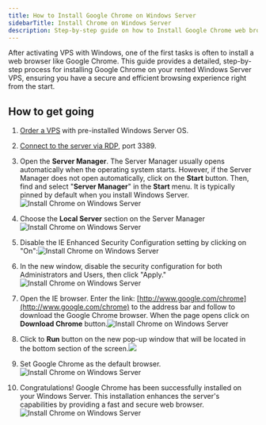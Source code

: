 ```yaml
---
title: How to Install Google Chrome on Windows Server
sidebarTitle: Install Chrome on Windows Server
description: Step-by-step guide on how to Install Google Chrome web browser on your Windows Server operating system.
---
```


After activating VPS with Windows, one of the first tasks is often to install a web browser like Google Chrome. This guide provides a detailed, step-by-step process for installing Google Chrome on your rented Windows Server VPS, ensuring you have a secure and efficient browsing experience right from the start.

## How to get going&#x20;

1. [Order a VPS](https://www.edisglobal.com/) with pre-installed Windows Server OS.

2. [Connect to the server via RDP](../getting-started/windows-remote-desktop), port 3389.

3. Open the **Server Manager**. The Server Manager usually opens automatically when the operating system starts. However, if the Server Manager does not open automatically, click on the **Start** button. Then, find and select "**Server Manager**" in the **Start** menu. It is typically pinned by default when you install Windows Server. ![Install Chrome on Windows Server](/assets/y9B0AGVAxYeSyeZVyaDis-7QVfnkzj8whiU7FU1x-GV-20240925-111932.png)

4. Choose the **Local Server** section on the Server Manager![Install Chrome on Windows Server](/assets/y9B0AGVAxYeSyeZVyaDis-6mlwvxUHmMw4B2Uhjy3fx-20240925-112129.png)

5. Disable the IE Enhanced Security Configuration setting by clicking on "On":![Install Chrome on Windows Server](/assets/y9B0AGVAxYeSyeZVyaDis-ZadLaSIVTwxMBR9WJxb-X-20240925-112756.png)

6. In the new window, disable the security configuration for both Administrators and Users, then click "Apply."![Install Chrome on Windows Server](/assets/y9B0AGVAxYeSyeZVyaDis-BuKWLMA8OqXyiMFd0ZU2a-20240925-112928.png)

7. Open the IE browser. Enter the link: [http://www.google.com/chrome](http://www.google.com/chrome) to the address bar and follow to download the Google Chrome browser. When the page opens click on **Download Chrome** button.![Install Chrome on Windows Server](/assets/y9B0AGVAxYeSyeZVyaDis-O_vkRcwSj_BcZROqvwYxS-20240925-113016.png)

8. Click to **Run** button on the new pop-up window that will be located in the bottom section of the screen.![](/assets/y9B0AGVAxYeSyeZVyaDis-T6_8Y4a5mP3LvYEuxojJp-20240925-113951.png)

9. Set Google Chrome as the default browser.![Install Chrome on Windows Server](/assets/y9B0AGVAxYeSyeZVyaDis-CO7-zXgNq_r2mTA79IpJb-20240925-114316.png)

10. Congratulations! Google Chrome has been successfully installed on your Windows Server. This installation enhances the server's capabilities by providing a fast and secure web browser.![Install Chrome on Windows Server](/assets/y9B0AGVAxYeSyeZVyaDis-JSmf__3EKINSsSxUUMSsU-20240925-114409.png)